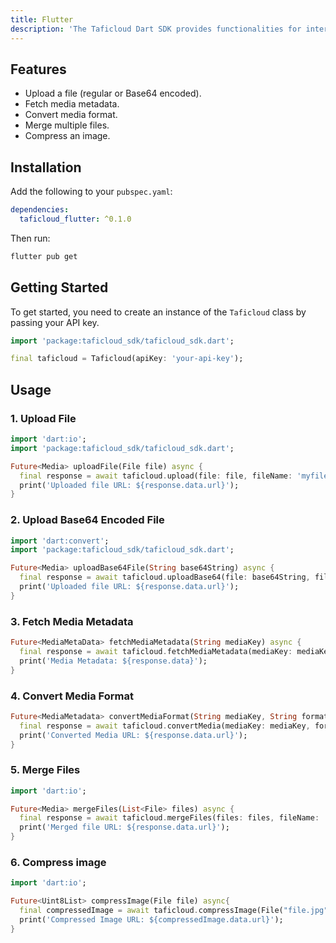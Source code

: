 ```yaml
---
title: Flutter
description: 'The Taficloud Dart SDK provides functionalities for interacting with the Taficloud API. It allows you to upload, download, and manage media files.'
---
```


## Features

- Upload a file (regular or Base64 encoded).
- Fetch media metadata.
- Convert media format.
- Merge multiple files.
- Compress an image.

## Installation

Add the following to your `pubspec.yaml`:

```yaml
dependencies:
  taficloud_flutter: ^0.1.0
```

Then run:

```bash
flutter pub get
```

## Getting Started

To get started, you need to create an instance of the `Taficloud` class by passing your API key.

```dart
import 'package:taficloud_sdk/taficloud_sdk.dart';

final taficloud = Taficloud(apiKey: 'your-api-key');
```

## Usage

### 1. **Upload File**

```dart
import 'dart:io';
import 'package:taficloud_sdk/taficloud_sdk.dart';

Future<Media> uploadFile(File file) async {
  final response = await taficloud.upload(file: file, fileName: 'myfile.png', folder: 'uploads');
  print('Uploaded file URL: ${response.data.url}');
}
```

### 2. **Upload Base64 Encoded File**

```dart
import 'dart:convert';
import 'package:taficloud_sdk/taficloud_sdk.dart';

Future<Media> uploadBase64File(String base64String) async {
  final response = await taficloud.uploadBase64(file: base64String, fileName: 'myfile.png', folder: 'uploads');
  print('Uploaded file URL: ${response.data.url}');
}
```

### 3. **Fetch Media Metadata**

```dart
Future<MediaMetaData> fetchMediaMetadata(String mediaKey) async {
  final response = await taficloud.fetchMediaMetadata(mediaKey: mediaKey);
  print('Media Metadata: ${response.data}');
}
```

### 4. **Convert Media Format**

```dart
Future<MediaMetadata> convertMediaFormat(String mediaKey, String format) async {
  final response = await taficloud.convertMedia(mediaKey: mediaKey, format: format);
  print('Converted Media URL: ${response.data.url}');
}
```

### 5. **Merge Files**

```dart
import 'dart:io';

Future<Media> mergeFiles(List<File> files) async {
  final response = await taficloud.mergeFiles(files: files, fileName: 'merged_file.pdf');
  print('Merged file URL: ${response.data.url}');
}
```

### 6. **Compress image**

```dart
import 'dart:io';

Future<Uint8List> compressImage(File file) async{
  final compressedImage = await taficloud.compressImage(File("file.jpg"));
  print('Compressed Image URL: ${compressedImage.data.url}');
}
```
